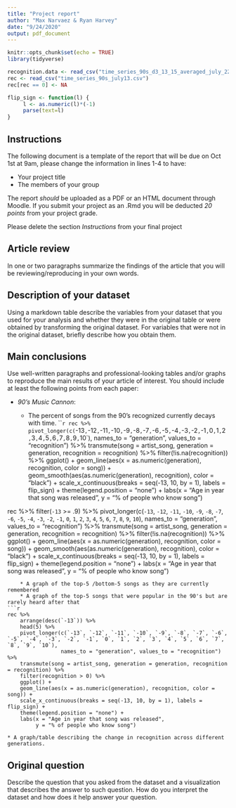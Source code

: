 ```yaml
---
title: "Project report"
author: "Max Narvaez & Ryan Harvey"
date: "9/24/2020"
output: pdf_document
---
```


```r
knitr::opts_chunk$set(echo = TRUE)
library(tidyverse)

recognition.data <- read_csv("time_series_90s_d3_13_15_averaged_july_22.csv")
rec <- read_csv("time_series_90s_july13.csv")
rec[rec == 0] <- NA
```

```r
flip_sign <- function(l) {
     l <- as.numeric(l)*(-1)
     parse(text=l)
}
```

## Instructions

The following document is a template of the report that will be due on Oct 1st at 9am, please change the information in lines 1-4 to have:

* Your project title
* The members of your group

The report *should* be uploaded as a PDF or an HTML document through Moodle. If you submit your project as an .Rmd you will be deducted *20 points* from your project grade.

Please delete the section *Instructions* from your final project

## Article review

In one or two paragraphs summarize the findings of the article that you will be reviewing/reproducing in your own words.

## Description of your dataset

Using a markdown table describe the variables from your dataset that you used for your analysis and whether they were in the original table or were obtained by transforming the original dataset. For variables that were not in the original dataset, briefly describe how you obtain them.

## Main conclusions 

Use well-written paragraphs and professional-looking tables and/or graphs to reproduce the main results of your article of interest. You should include at least the following points from each paper:

* *90's Music Cannon*:

    * The percent of songs from the 90's recognized currently decays with time.
```r
rec %>%
    pivot_longer(c(`-13`, `-12`, `-11`, `-10`, `-9`, `-8`, `-7`, `-6`, `-5`, `-4`, `-3`, `-2`, `-1`, `0`, `1`, `2`, `3`, `4`, `5`, `6`, `7`, `8`, `9`, `10`),
                 names_to = "generation", values_to = "recognition") %>%
    transmute(song = artist_song, generation = generation, recognition = recognition) %>%
    filter(!is.na(recognition)) %>%
    ggplot() +
    geom_line(aes(x = as.numeric(generation), recognition, color = song)) +
    geom_smooth(aes(as.numeric(generation), recognition), color = "black") +
    scale_x_continuous(breaks = seq(-13, 10, by = 1), labels = flip_sign) +
    theme(legend.position = "none") +
    labs(x = "Age in year that song was released",
         y = "% of people who know song")

rec %>%
    filter(`-13` >= .9) %>%
    pivot_longer(c(`-13`, `-12`, `-11`, `-10`, `-9`, `-8`, `-7`, `-6`, `-5`, `-4`, `-3`, `-2`, `-1`, `0`, `1`, `2`, `3`, `4`, `5`, `6`, `7`, `8`, `9`, `10`),
                 names_to = "generation", values_to = "recognition") %>%
    transmute(song = artist_song, generation = generation, recognition = recognition) %>%
    filter(!is.na(recognition)) %>%
    ggplot() +
    geom_line(aes(x = as.numeric(generation), recognition, color = song)) +
    geom_smooth(aes(as.numeric(generation), recognition), color = "black") +
    scale_x_continuous(breaks = seq(-13, 10, by = 1), labels = flip_sign) +
    theme(legend.position = "none") +
    labs(x = "Age in year that song was released",
         y = "% of people who know song")
```
    * A graph of the top-5 /bottom-5 songs as they are currently remembered
    * A graph of the top-5 songs that were popular in the 90's but are rarely heard after that
```r
rec %>%
    arrange(desc(`-13`)) %>%
    head(5) %>%
    pivot_longer(c(`-13`, `-12`, `-11`, `-10`, `-9`, `-8`, `-7`, `-6`, `-5`, `-4`, `-3`, `-2`, `-1`, `0`, `1`, `2`, `3`, `4`, `5`, `6`, `7`, `8`, `9`, `10`),
                 names_to = "generation", values_to = "recognition") %>%
    transmute(song = artist_song, generation = generation, recognition = recognition) %>%
    filter(recognition > 0) %>%
    ggplot() +
    geom_line(aes(x = as.numeric(generation), recognition, color = song)) +
    scale_x_continuous(breaks = seq(-13, 10, by = 1), labels = flip_sign) +
    theme(legend.position = "none") +
    labs(x = "Age in year that song was released",
         y = "% of people who know song")
```
    * A graph/table describing the change in recognition across different generations.
    
## Original question

Describe the question that you asked from the dataset and a visualization that describes the answer to such question. How do you interpret the dataset and how does it help answer your question.

    
    